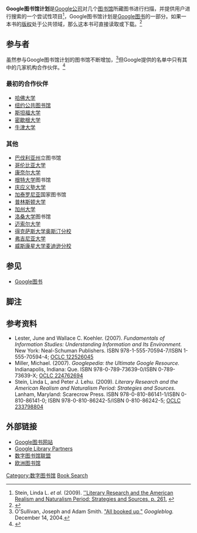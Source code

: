 {{Multiple issues|
{{update|time=2015-10-17T14:34:39+00:00}}
{{Expand language|1=en|time=2020-07-28T13:57:55+00:00}}
}}
'''Google图书馆计划'''是[[Google公司|Google公司]]对几个[[图书馆|图书馆]]所藏图书进行扫描，并提供用户进行搜索的一个尝试性项目<ref>Stein, Linda L. ''et al.'' (2009). [http://books.google.com/books?id=PydRWpl4OTYC&pg=PA261&dq=  ''Literary Research and the American Realism and Naturalism Period: Strategies and Sources, p. 261.] {{Wayback|url=http://books.google.com/books?id=PydRWpl4OTYC&pg=PA261&dq= |date=20130302124747 }}</ref>，Google图书馆计划是[[Google图书|Google图书]]的一部分。如果一本书的[[版权|版权]]处于公共领域，那么这本书可直接读取或下载。<ref>{{Cite web |url=http://books.google.com/googlebooks/library.html |title=Google Books Library Project – An enhanced card catalog of the world's books |accessdate=2010-10-17 |archive-date=2012-12-18 |archive-url=https://web.archive.org/web/20121218193858/http://books.google.com/googlebooks/library.html |dead-url=no }}</ref>

==参与者==
虽然参与Google图书馆计划的图书馆不断增加，<ref name="gblp1">O'Sullivan, Joseph and Adam Smith.
[http://googleblog.blogspot.com/2004/12/all-booked-up.html  "All booked up,"] {{Wayback|url=http://googleblog.blogspot.com/2004/12/all-booked-up.html |date=20201221112805 }} ''Googleblog.'' December 14, 2004.</ref>但Google提供的名单中只有其中的几家机构合作伙伴。<ref name="GBLP1">{{Cite web |url=http://books.google.com/googlebooks/partners.html |title=Google Library Partners |accessdate=2010-10-17 |archive-date=2012-12-18 |archive-url=https://web.archive.org/web/20121218193748/http://books.google.com/googlebooks/partners.html |dead-url=no }}</ref>

===最初的合作伙伴===
*[[哈佛大学|哈佛大学]]
*[[纽约公共图书馆|纽约公共图书馆]]
*[[斯坦福大学|斯坦福大学]]
*[[密歇根大学|密歇根大学]]
*[[牛津大学|牛津大学]]

===其他===
*[[巴伐利亚州|巴伐利亚州]]立图书馆
*[[哥伦比亚大学|哥伦比亚大学]]
*[[康奈尔大学|康奈尔大学]]
*[[根特大学|根特大学]]图书馆
*[[庆应义塾大学|庆应义塾大学]]
*[[加泰罗尼亚|加泰罗尼亚]]国家图书馆
*[[普林斯顿大学|普林斯顿大学]]
*[[加州大学|加州大学]]
*[[洛桑大学|洛桑大学]]图书馆
*[[迈索尔大学|迈索尔大学]]
*[[得克萨斯大学奥斯汀分校|得克萨斯大学奥斯汀分校]]
*[[弗吉尼亚大学|弗吉尼亚大学]]
*[[威斯康星大学麦迪逊分校|威斯康星大学麦迪逊分校]]

==参见==
*[[Google图书|Google图书]]

==脚注==
{{reflist|2}}

==参考资料==
{{reflist}}
* Lester, June and Wallace C. Koehler. (2007). ''Fundamentals of Information Studies: Understanding Information and Its Environment.'' New York: Neal-Schuman Publishers. ISBN 978-1-555-70594-7/ISBN 1-555-70594-4; [http://www.worldcat.org/oclc/122526045 OCLC 122526045]{{Wayback|url=http://www.worldcat.org/oclc/122526045 |date=20191017011840 }}
* Miller, Michael. (2007). ''Googlepedia: the Ultimate Google Resource.'' Indianapolis, Indiana: Que. ISBN 978-0-789-73639-0/ISBN 0-789-73639-X; [http://www.worldcat.org/oclc/224762694 OCLC 224762694]{{Wayback|url=http://www.worldcat.org/oclc/224762694 |date=20191017011827 }}
* Stein, Linda L, and Peter J. Lehu. (2009). ''Literary Research and the American Realism and Naturalism Period: Strategies and Sources.'' Lanham, Maryland: Scarecrow Press. ISBN 978-0-810-86141-1/ISBN 0-810-86141-0; ISBN 978-0-810-86242-5/ISBN 0-810-86242-5; [http://www.worldcat.org/oclc/233798804 OCLC 233798804]{{Wayback|url=http://www.worldcat.org/oclc/233798804 |date=20191017011812 }}

==外部链接==
*[http://books.google.com/ Google图书网站]{{Wayback|url=http://books.google.com/ |date=20110222140054 }}
*[http://books.google.com/googlebooks/partners.html Google Library Partners] {{Wayback|url=http://books.google.com/googlebooks/partners.html |date=20121218193748 }}
*[http://www.diglib.org/dlfhomepage.htm 数字图书馆联盟]{{Wayback|url=http://www.diglib.org/dlfhomepage.htm |date=20100122095143 }}
*[http://www.theeuropeanlibrary.org/ 欧洲图书馆]{{Wayback|url=http://www.theeuropeanlibrary.org/ |date=20060602081101 }}

{{Google Inc.}}

[[Category:数字图书馆|Category:数字图书馆]]
[[Category:Google|Book Search]]